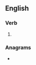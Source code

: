 ==English==

===Verb===
{{head|en|verb form}}

# {{en-past of|evert}}

===Anagrams===
* {{anagrams|en|a=deeertv|reveted}}